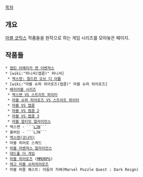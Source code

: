 [[목차]]

== 개요 ==
[[마블 코믹스]] 작품들을 원작으로 하는 게임 시리즈를 모아놓은 페이지.

== 작품들 ==

 * [[캡틴 아메리카 앤 어벤져스]] 
 * [wiki:"퍼니셔(캡콤)" 퍼니셔]
  * [[엑스맨: 칠드런 오브 디 아톰]]
 * [wiki:"마블 슈퍼 히어로즈(캡콤)" 마블 슈퍼 히어로즈]
 * [[배리어블 시리즈]]
  * [[엑스맨 VS 스트리트 파이터]]
  * [[마블 슈퍼 히어로즈 VS 스트리트 파이터]]
  * [[마블 VS 캡콤]]
  * [[마블 VS 캡콤 2]]
  * [[마블 VS 캡콤 3]]
  * [[마블 얼티밋 얼라이언스]]
 * 엑스맨 - ```[[LJN]]```
 * 울버린 - ```LJN```
 * [[엑스맨(코나미)]]
 * 마블 히어로 스쿼드
 * [[마블 어벤져스 얼라이언스]]
 * [[데드풀 더 게임]]
 * [[마블 히어로즈]] ([[MMORPG]])
 * [[레고 마블 슈퍼히어로즈]]
 * 마블 퍼즐 퀘스트: 어둠의 지배(Marvel Puzzle Quest : Dark Reign)
